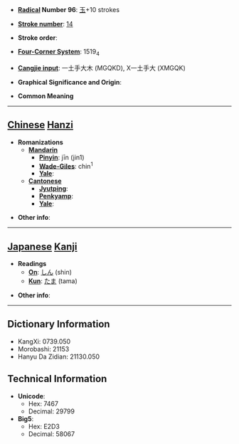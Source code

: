 * '''[[Wiktionary:Chinese radical index| Radical]] Number 96''': [[Wiktionary:Chinese radical index 玉|玉]]+10 strokes

* '''[[Wiktionary:Chinese total strokes index|Stroke number]]''': [[Wiktionary:Chinese total strokes index 14|14]]

* '''Stroke order''': 

* '''[[Wiktionary:Chinese four corner index|Four-Corner System]]''': 1519<sub>4</sub>

* '''[[Wiktionary:Chinese Cangjie index|Cangjie input]]''': 一土手大木 (MGQKD), X一土手大 (XMGQK)

* '''Graphical Significance and Origin''': 

* '''Common Meaning'''

----

== [[Chinese]] [[Hanzi]] ==

* '''Romanizations'''
** '''[[Mandarin]]'''
*** '''[[Pinyin]]''': jīn (jin1)
*** '''[[Wade-Giles]]''': chin<sup>1</sup>
*** '''[[Yale]]''': 
** '''[[Cantonese]]'''
*** '''[[Jyutping]]''':
*** '''[[Penkyamp]]''': 
*** '''[[Yale]]''': 

* '''Other info''': 

----

== [[Japanese]] [[Kanji]] ==

* '''Readings'''
** '''[[On]]''': [[しん]] (shin)
** '''[[Kun]]''': [[たま]] (tama)

* '''Other info''':  

----

== Dictionary Information ==

* KangXi: 0739.050
* Morobashi: 21153
* Hanyu Da Zidian: 21130.050

== Technical Information ==

* '''Unicode''':
** Hex: 7467
** Decimal: 29799
* '''Big5''':
** Hex: E2D3
** Decimal: 58067